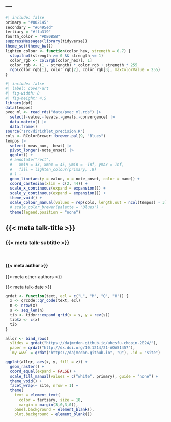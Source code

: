 ---
---


```r
#| include: false
primary = "#002145"
secondary = "#6495ed"
tertiary = "#ffa319"
fourth_color = "#DB0B5B"
suppressMessages(library(tidyverse))
theme_set(theme_bw())
lighten_colour <- function(color_hex, strength = 0.7) {
  stopifnot(strength >= 0 && strength <= 1)
  color_rgb <- col2rgb(color_hex)[, 1]
  color_rgb <- (1 - strength) * color_rgb + strength * 255
  rgb(color_rgb[1], color_rgb[2], color_rgb[3], maxColorValue = 255)
}
```

```r
#| include: false
#| label: cover-art
#| fig-width: 8
#| fig-height: 4.5
library(dpf)
data(tempos)
pvec_ml <- read_rds("data/pvec_ml.rds") |>
  select(-value,-fevals,-gevals,-convergence) |>
  data.matrix() |> 
  data.frame()
source("src/dirichlet_precision.R")
cols <- RColorBrewer::brewer.pal(9, "Blues")
tempos |>
  select(-meas_num, -beat) |>
  pivot_longer(-note_onset) |>
  ggplot() +
  # annotate("rect",
  #   xmin = 33, xmax = 45, ymin = -Inf, ymax = Inf,
  #   fill = lighten_colour(primary, .8)
  # ) +
  geom_line(aes(y = value, x = note_onset, color = name)) +
  coord_cartesian(xlim = c(2, 44)) +
  scale_x_continuous(expand = expansion()) +
  scale_y_continuous(expand = expansion()) +
  theme_void() +
  scale_colour_manual(values = rep(cols, length.out = ncol(tempos) - 3)) +
  # scale_color_brewer(palette = "Blues") +
  theme(legend.position = "none")
```




## {{< meta talk-title >}} {background-image="gfx/cover-art-1.svg" background-opacity="0.5" .f1}

### {{< meta talk-subtitle >}}

<br>

#### {{< meta author >}} 
{{< meta other-authors >}}

{{< meta talk-date >}}


```r
qrdat <- function(text, ecl = c("L", "M", "Q", "H")) {
  x <- qrcode::qr_code(text, ecl)
  n <- nrow(x)
  s <- seq_len(n)
  tib <- tidyr::expand_grid(x = s, y = rev(s))
  tib$z <- c(x)
  tib
}

allqr <- bind_rows(
  slides = qrdat("https://dajmcdon.github.io/ubcsfu-chopin-2024/"),
  paper = qrdat("http://dx.doi.org/10.1214/21-AOAS1457"), 
  `my www` = qrdat("https://dajmcdon.github.io", "Q"), .id = "site")

ggplot(allqr, aes(x, y, fill = z)) +
  geom_raster() +
  coord_equal(expand = FALSE) +
  scale_fill_manual(values = c("white", primary), guide = "none") +
  theme_void() +
  facet_wrap(~ site, nrow = 1) +
  theme(
    text = element_text(
      color = tertiary, size = 18,
      margin = margin(3,0,3,0)),
    panel.background = element_blank(),
    plot.background = element_blank())
```

